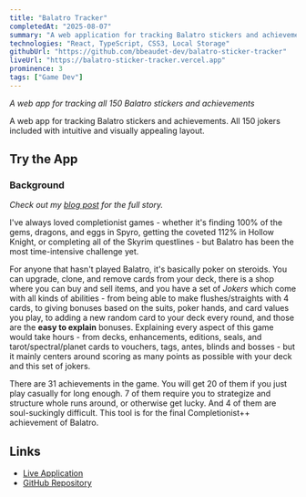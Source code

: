 ```yaml
---
title: "Balatro Tracker"
completedAt: "2025-08-07"
summary: "A web application for tracking Balatro stickers and achievements with real-time progress monitoring"
technologies: "React, TypeScript, CSS3, Local Storage"
githubUrl: "https://github.com/bbeaudet-dev/balatro-sticker-tracker"
liveUrl: "https://balatro-sticker-tracker.vercel.app"
prominence: 3
tags: ["Game Dev"]
---
```


_A web app for tracking all 150 Balatro stickers and achievements_

A web app for tracking Balatro stickers and achievements. All 150 jokers included with intuitive and visually appealing layout.

## Try the App

<LaunchButton
  href="https://balatro-sticker-tracker.vercel.app"
  title="Open Completionist++ Tracker"
  description="Track your Balatro sticker collection and achievements"
  icon="🎯"
  color="orange"
/>

### Background

_Check out my [blog post](/blog/completionist) for the full story._

I've always loved completionist games - whether it's finding 100% of the gems, dragons, and eggs in Spyro, getting the coveted 112% in Hollow Knight, or completing all of the Skyrim questlines - but Balatro has been the most time-intensive challenge yet.

For anyone that hasn't played Balatro, it's basically poker on steroids. You can upgrade, clone, and remove cards from your deck, there is a shop where you can buy and sell items, and you have a set of _Jokers_ which come with all kinds of abilities - from being able to make flushes/straights with 4 cards, to giving bonuses based on the suits, poker hands, and card values you play, to adding a new random card to your deck every round, and those are the **easy to explain** bonuses. Explaining every aspect of this game would take hours - from decks, enhancements, editions, seals, and tarot/spectral/planet cards to vouchers, tags, antes, blinds and bosses - but it mainly centers around scoring as many points as possible with your deck and this set of jokers.

There are 31 achievements in the game. You will get 20 of them if you just play casually for long enough. 7 of them require you to strategize and structure whole runs around, or otherwise get lucky. And 4 of them are soul-suckingly difficult. This tool is for the final Completionist++ achievement of Balatro.

<LaunchButton
  href="https://balatro-sticker-tracker.vercel.app"
  title="Open Completionist++ Tracker"
  description="Track your Balatro sticker collection and achievements"
  icon="🎯"
  color="orange"
/>

## Links

- [Live Application](https://balatro-sticker-tracker.vercel.app)
- [GitHub Repository](https://github.com/bbeaudet-dev/balatro-sticker-tracker)
